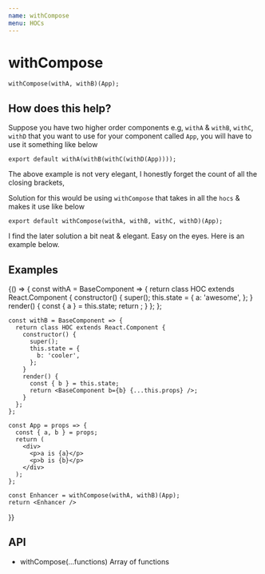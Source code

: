 ```yaml
---
name: withCompose
menu: HOCs
---
```



# withCompose

```
withCompose(withA, withB)(App);
```

## How does this help?

Suppose you have two higher order components e.g, `withA` & `withB`, `withC`, `withD`
that you want to use for your component called `App`, you will have to use
it something like below

```
export default withA(withB(withC(withD(App))));
```

The above example is not very elegant, I honestly forget the count of all the
closing brackets,

Solution for this would be using `withCompose` that takes in all the `hocs` & makes
it use like below

```
export default withCompose(withA, withB, withC, withD)(App);
```

I find the later solution a bit neat & elegant. Easy on the eyes. Here is an
example below.

## Examples

<Playground>
  {() => {
    const withA = BaseComponent => {
      return class HOC extends React.Component {
        constructor() {
          super();
          this.state = {
            a: 'awesome',
          };
        }
        render() {
          const { a } = this.state;
          return <BaseComponent a={a} {...this.props} />;
        }
      };
    };

    const withB = BaseComponent => {
      return class HOC extends React.Component {
        constructor() {
          super();
          this.state = {
            b: 'cooler',
          };
        }
        render() {
          const { b } = this.state;
          return <BaseComponent b={b} {...this.props} />;
        }
      };
    };

    const App = props => {
      const { a, b } = props;
      return (
        <div>
          <p>a is {a}</p>
          <p>b is {b}</p>
        </div>
      );
    };

    const Enhancer = withCompose(withA, withB)(App);
    return <Enhancer />

}}

</Playground>

## API

- withCompose(...functions) Array of functions
